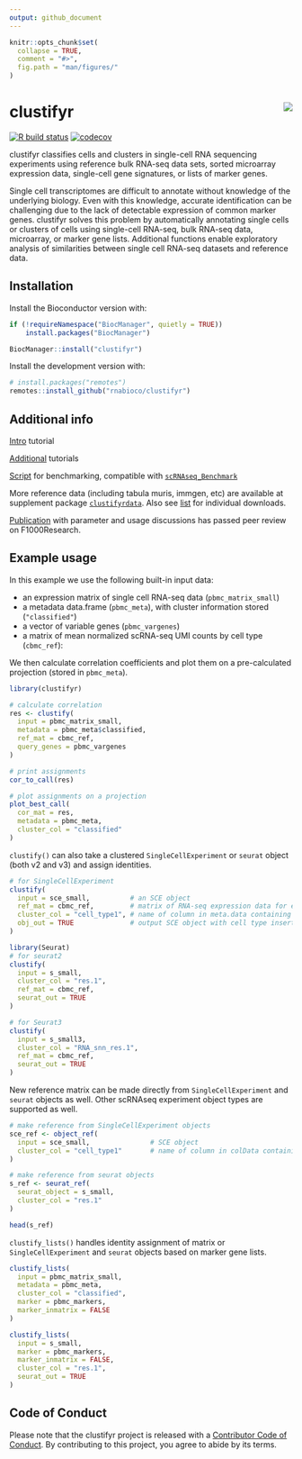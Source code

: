 ```yaml
---
output: github_document
---
```


```r
knitr::opts_chunk$set(
  collapse = TRUE,
  comment = "#>",
  fig.path = "man/figures/"
)
```

# clustifyr <img src="man/figures/logo.png" align="right">
<!-- badges: start -->
[![R build status](https://github.com/rnabioco/clustifyr/workflows/R-CMD-check/badge.svg)](https://github.com/rnabioco/clustifyr/actions)
[![codecov](https://codecov.io/gh/rnabioco/clustifyr/branch/master/graph/badge.svg)](https://codecov.io/gh/rnabioco/clustifyr)
<!-- badges: end -->

clustifyr classifies cells and clusters in single-cell RNA sequencing experiments using reference bulk RNA-seq data sets, sorted microarray expression data, single-cell gene signatures, or lists of marker genes. 

Single cell transcriptomes are difficult to annotate without knowledge of the underlying biology. Even with this knowledge, accurate identification can be challenging due to the lack of detectable expression of common marker genes. clustifyr solves this problem by automatically annotating single cells or clusters of cells using single-cell RNA-seq, bulk RNA-seq data, microarray, or marker gene lists. Additional functions enable exploratory analysis of similarities between single cell RNA-seq datasets and reference data.

## Installation

Install the Bioconductor version with:

``` r
if (!requireNamespace("BiocManager", quietly = TRUE))
    install.packages("BiocManager")

BiocManager::install("clustifyr")

```

Install the development version with:

``` r
# install.packages("remotes")
remotes::install_github("rnabioco/clustifyr")
```
 

## Additional info

[Intro](https://rnabioco.github.io/clustifyr/articles/clustifyR.html) tutorial

[Additional](https://rnabioco.github.io/clustifyrdata/articles/otherformats.html) tutorials

[Script](https://github.com/rnabioco/clustifyrdata/blob/master/inst/run_clustifyr.R) for benchmarking, compatible with [`scRNAseq_Benchmark`](https://github.com/tabdelaal/scRNAseq_Benchmark)

More reference data (including tabula muris, immgen, etc) are available at supplement package [`clustifyrdata`](https://github.com/rnabioco/clustifyrdata). Also see [list](https://rnabioco.github.io/clustifyrdata/articles/download_refs.html) for individual downloads. 

[Publication](https://f1000research.com/articles/9-223/v2) with parameter and usage discussions has passed peer review on F1000Research.

## Example usage

In this example we use the following built-in input data:

- an expression matrix of single cell RNA-seq data (`pbmc_matrix_small`)
- a metadata data.frame (`pbmc_meta`), with cluster information stored (`"classified"`)
- a vector of variable genes (`pbmc_vargenes`)
- a matrix of mean normalized scRNA-seq UMI counts by cell type (`cbmc_ref`):

We then calculate correlation coefficients and plot them on a pre-calculated projection (stored in `pbmc_meta`).

```r
library(clustifyr)

# calculate correlation
res <- clustify(
  input = pbmc_matrix_small,
  metadata = pbmc_meta$classified,
  ref_mat = cbmc_ref,
  query_genes = pbmc_vargenes
)

# print assignments
cor_to_call(res)

# plot assignments on a projection
plot_best_call(
  cor_mat = res,
  metadata = pbmc_meta,
  cluster_col = "classified"
)
```

`clustify()` can also take a clustered `SingleCellExperiment` or `seurat` object (both v2 and v3) and assign identities.

```r
# for SingleCellExperiment
clustify(
  input = sce_small,          # an SCE object
  ref_mat = cbmc_ref,         # matrix of RNA-seq expression data for each cell type
  cluster_col = "cell_type1", # name of column in meta.data containing cell clusters
  obj_out = TRUE              # output SCE object with cell type inserted as "type" column
) 

library(Seurat)
# for seurat2
clustify(
  input = s_small,
  cluster_col = "res.1",
  ref_mat = cbmc_ref,
  seurat_out = TRUE
)

# for Seurat3
clustify(
  input = s_small3,
  cluster_col = "RNA_snn_res.1",
  ref_mat = cbmc_ref,
  seurat_out = TRUE
)
```

New reference matrix can be made directly from `SingleCellExperiment` and `seurat` objects as well. Other scRNAseq experiment object types are supported as well.

```r
# make reference from SingleCellExperiment objects
sce_ref <- object_ref(
  input = sce_small,               # SCE object
  cluster_col = "cell_type1"       # name of column in colData containing cell identities
)

# make reference from seurat objects
s_ref <- seurat_ref(
  seurat_object = s_small,
  cluster_col = "res.1"
)

head(s_ref)
```

`clustify_lists()` handles identity assignment of matrix or `SingleCellExperiment` and `seurat` objects based on marker gene lists.
 
```r
clustify_lists(
  input = pbmc_matrix_small,
  metadata = pbmc_meta,
  cluster_col = "classified",
  marker = pbmc_markers,
  marker_inmatrix = FALSE
)

clustify_lists(
  input = s_small,
  marker = pbmc_markers,
  marker_inmatrix = FALSE,
  cluster_col = "res.1",
  seurat_out = TRUE
)
```

## Code of Conduct

Please note that the clustifyr project is released with a [Contributor Code of Conduct](http://rnabioco.github.io/clustifyr/CODE_OF_CONDUCT.html). By contributing to this project, you agree to abide by its terms.
